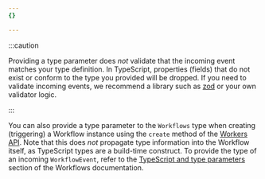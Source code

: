 ```yaml
---
{}

---
```



:::caution

Providing a type parameter does _not_ validate that the incoming event matches your type definition. In TypeScript, properties (fields) that do not exist or conform to the type you provided will be dropped. If you need to validate incoming events, we recommend a library such as [zod](https://zod.dev/) or your own validator logic.

:::

You can also provide a type parameter to the `Workflows` type when creating (triggering) a Workflow instance using the `create` method of the [Workers API](/workflows/build/workers-api/#workflow). Note that this does _not_ propagate type information into the Workflow itself, as TypeScript types are a build-time construct. To provide the type of an incoming `WorkflowEvent`, refer to the [TypeScript and type parameters](/workflows/build/events-and-parameters/#typescript-and-type-parameters) section of the Workflows documentation.

